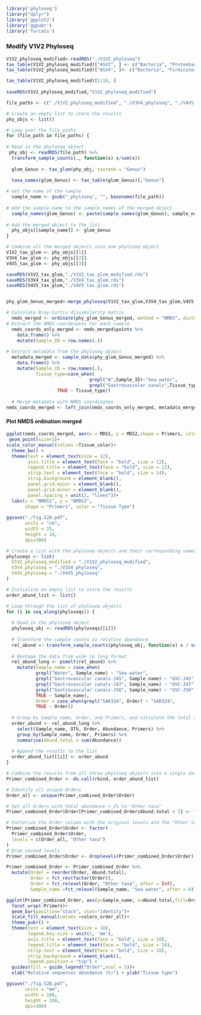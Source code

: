 ```{r}
library('phyloseq')
library("dplyr")
library('ggplot2')
library('ggpubr')
library('forcats')
```
### Modify V1V2 Phyloseq ###
```{r}
V1V2_phyloseq_modified<-readRDS("./V1V2_phyloseq")
tax_table(V1V2_phyloseq_modified)["ASV2", ] <- c("Bacteria", "Proteobacteria" ,"Alphaproteobacteria","Rickettsiales","Rickettsiales_uncl","Rickettsiales_uncl","Rickettsiales_uncl") 
tax_table(V1V2_phyloseq_modified)["ASV4", ]<- c("Bacteria", "Firmicutes","Bacilli","Bacilli_uncl","Bacilli_uncl","Bacilli_uncl" ,"Bacilli_uncl") 

tax_table(V1V2_phyloseq_modified)[1:10, ]
                                                
saveRDS(V1V2_phyloseq_modified,"V1V2_phyloseq_modified")
```
```{r}
file_paths <- c("./V1V2_phyloseq_modified", "./V3V4_phyloseq", "./V4V5_phyloseq")

# Create an empty list to store the results
phy_objs <- list()

# Loop over the file paths
for (file_path in file_paths) {
  
# Read in the phyloseq object
 phy_obj <- readRDS(file_path) %>%
  transform_sample_counts(., function(x) x/sum(x))
 
  glom_Genus <- tax_glom(phy_obj, taxrank = "Genus")

  taxa_names(glom_Genus) <- tax_table(glom_Genus)[,"Genus"]
  
# Get the name of the sample
  sample_name <- gsub("_phyloseq", "", basename(file_path))
  
# Add the sample name to the sample names of the merged object
  sample_names(glom_Genus) <- paste(sample_names(glom_Genus), sample_name, sep = "_")
  
# Add the merged object to the list
  phy_objs[[sample_name]] <- glom_Genus
}

# Combine all the merged objects into one phyloseq object
V1V2_tax_glom <- phy_objs[[1]]
V3V4_tax_glom <- phy_objs[[2]]
V4V5_tax_glom <- phy_objs[[3]]

saveRDS(V1V2_tax_glom,"./V1V2_tax_glom_modified.rds")
saveRDS(V3V4_tax_glom,"./V3V4_tax_glom.rds")
saveRDS(V4V5_tax_glom,"./V4V5_tax_glom.rds")


phy_glom_Genus_merged<-merge_phyloseq(V1V2_tax_glom,V3V4_tax_glom,V4V5_tax_glom)

# Calculate Bray-Curtis dissimilarity matrix
  nmds_merged <- ordinate(phy_glom_Genus_merged, method = "NMDS", distance = "bray")
# Extract the NMDS coordinates for each sample
  nmds_coords_only_merged <- nmds_merged$points %>%
    data.frame() %>%
    mutate(Sample_ID = row.names(.))
  
# Extract metadata from the phyloseq object
  metadata_merged <- sample_data(phy_glom_Genus_merged) %>%
    data.frame() %>%
    mutate(Sample_ID = row.names(.),
           Tissue_type=case_when(
                               grepl("W",Sample_ID)~"Sea water",
                               grepl("Gastrovascular canals",Tissue_type)~"GVC", 
                   TRUE ~ Tissue_type))
  
  # Merge metadata with NMDS coordinates
nmds_coords_merged <- left_join(nmds_coords_only_merged, metadata_merged, by = "Sample_ID")
```

#### Plot NMDS ordination merged ####
```{r}
ggplot(nmds_coords_merged, aes(x = MDS1, y = MDS2,shape = Primers, color = Tissue_type)) +
 geom_point(size=3)+ 
scale_color_manual(values =Tissue_color)+
  theme_bw() +
  theme(text = element_text(size = 12), 
        axis.title = element_text(face = "bold", size = 12),
        legend.title = element_text(face = "bold", size = 12),
        strip.text = element_text(face = "bold", size = 14),
        strip.background = element_blank(),
        panel.grid.major = element_blank(), 
        panel.grid.minor = element_blank(),
        panel.spacing = unit(2, "lines"))+
  labs(x = "NMDS1", y = "NMDS2", 
       shape = "Primers", color = "Tissue Type")
 
ggsave("./fig.S2A.pdf",
       units = "cm", 
       width = 15, 
       height = 10,
       dpi=300)
```

```{r}
# Create a list with the phyloseq objects and their corresponding names
phyloseqs <- list(
  V1V2_phyloseq_modified = "./V1V2_phyloseq_modified",
  V3V4_phyloseq = "./V3V4_phyloseq",
  V4V5_phyloseq = "./V4V5_phyloseq"
)

# Initialize an empty list to store the results
order_abund_list <- list()

# Loop through the list of phyloseq objects
for (i in seq_along(phyloseqs)) {
  
  # Read in the phyloseq object
  phyloseq_obj <- readRDS(phyloseqs[[i]])
  
  # Transform the sample counts to relative abundance
  rel_abund <- transform_sample_counts(phyloseq_obj, function(x) x / sum(x) * 100)
  
  # Reshape the data from wide to long format
  rel_abund_long <- psmelt(rel_abund) %>%
    mutate(Sample_name = case_when(
           grepl("Water", Sample_name) ~ "Sea water",
           grepl("Gastrovascular canals-J45", Sample_name) ~ "GVC-J45",
           grepl("Gastrovascular canals-J47", Sample_name) ~ "GVC-J47",
           grepl("Gastrovascular canals-J50", Sample_name) ~ "GVC-J50",
           TRUE ~ Sample_name),
           Order = case_when(grepl("SAR324", Order) ~ "SAR324",
           TRUE ~ Order))
  
  # Group by Sample_name, Order, and Primers, and calculate the total abundance for each group
  order_abund <- rel_abund_long %>%
    select(Sample_name, OTU, Order, Abundance, Primers) %>%
    group_by(Sample_name, Order, Primers) %>%
    summarise(Abund.total = sum(Abundance))
  
  # Append the results to the list
  order_abund_list[[i]] <- order_abund
}

# Combine the results from all three phyloseq objects into a single data frame
Primer_combined_Order <- do.call(rbind, order_abund_list)

# Identify all unique Orders
Order_all <- unique(Primer_combined_Order$Order)

# Set all Orders with total abundance < 2% to "Other taxa"
Primer_combined_Order$Order[Primer_combined_Order$Abund.total < 2] <- "Other taxa"

# Factorize the Order column with the original levels and the "Other taxa" level
Primer_combined_Order$Order <- factor(
  Primer_combined_Order$Order,
  levels = c(Order_all, "Other taxa")
)
# Drop unused levels
Primer_combined_Order$Order <- droplevels(Primer_combined_Order$Order)
```

```{r}
Primer_combined_Order <- Primer_combined_Order %>%
  mutate(Order = reorder(Order, Abund.total),
         Order = fct_rev(factor(Order)),
         Order = fct_relevel(Order, "Other taxa", after = Inf),
         Sample_name =fct_relevel(Sample_name, "Sea water", after = 0))

ggplot(Primer_combined_Order, aes(y=Sample_name, x=Abund.total,fill=Order))+
  facet_wrap(~Primers)+
  geom_bar(position="stack", stat="identity")+
  scale_fill_manual(values =colors_order_all)+
  theme_pubr() +
  theme(text = element_text(size = 10),
        legend.key.size = unit(2, 'mm'),
        axis.title = element_text(face = "bold", size = 10),
        legend.title = element_text(face = "bold", size = 10),
        strip.text = element_text(face = "bold", size = 10),
        strip.background = element_blank(),
        legend.position = "top") +
  guides(fill = guide_legend("Order",ncol = 5))+
  xlab("Relative sequences abundance (%)") + ylab("Tissue type")

ggsave("./fig.S2B.pdf",
       units = "mm", 
       width = 180, 
       height = 100,
       dpi=300)
```
